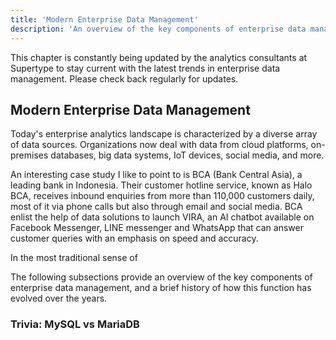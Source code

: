 ```yaml
---
title: 'Modern Enterprise Data Management'
description: 'An overview of the key components of enterprise data management'
---
```


<Note>
  This chapter is constantly being updated by the analytics consultants at Supertype to stay current with the latest trends 
  in enterprise data management. Please check back regularly for updates.
</Note>

## Modern Enterprise Data Management
Today's enterprise analytics landscape is characterized by a diverse array of data sources. Organizations now deal with data from cloud platforms, 
on-premises databases, big data systems, IoT devices, social media, and more. 

An interesting case study I like to point to is BCA (Bank Central Asia), a leading bank in Indonesia. Their customer hotline service, known as Halo BCA,
receives inbound enquiries from more than 110,000 customers daily, most of it via phone calls but also through email and social media. BCA 
enlist the help of data solutions to launch VIRA, an AI chatbot available on Facebook Messenger, LINE messenger and WhatsApp that can answer
customer queries with an emphasis on speed and accuracy. 

In the most traditional sense of 





The following subsections provide an overview of the key components of enterprise data management, 
and a brief history of how this function has evolved over the years.

### Trivia: MySQL vs MariaDB

